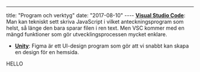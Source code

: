 ---

title: "Program och verktyg"
date: "2017-08-10"
---- **[Visual Studio Code](https://code.visualstudio.com/)**: Man kan tekniskt sett skriva JavaScript i vilket anteckningsprogram som helst, så länge den bara sparar filen i ren text. Men VSC kommer med en mängd funktioner som gör utvecklingsprocessen mycket enklare.

- **[Unity](https://www.unity.com)**: Figma är ett UI-design program som gör att vi snabbt kan skapa en design för en hemsida.

<PracticeContainer>HELLO</PracticeContainer>
